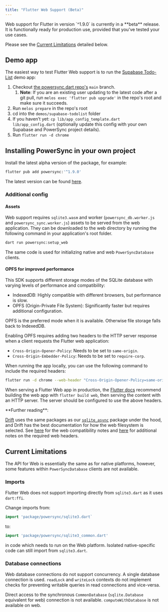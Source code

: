 ```yaml
---
title: "Flutter Web Support (Beta)"
---
```


<Note>
Web support for Flutter in version `^1.9.0` is currently in a **beta** release. It is functionally ready for production use, provided that you've tested your use cases. 

Please see the [Current Limitations](#current-limitations) detailed below.
</Note>

## Demo app

The easiest way to test Flutter Web support is to run the [Supabase Todo-List](https://github.com/powersync-ja/powersync.dart/tree/main/demos/supabase-todolist) demo app:

1. Checkout [the powersync.dart repo's](https://github.com/powersync-ja/powersync.dart/tree/main) `main` branch.
   1. **Note**: If you are an existing user updating to the latest code after a git pull, run `melos exec 'flutter pub upgrade'` in the repo's root and make sure it succeeds.
2. Run `melos prepare` in the repo's root
3. cd into the `demos/supabase-todolist` folder
4. If you haven’t yet: `cp lib/app_config_template.dart lib/app_config.dart` (optionally update this config with your own Supabase and PowerSync project details).
5. Run `flutter run -d chrome`

## Installing PowerSync in your own project

Install the latest alpha version of the package, for example:

```bash
flutter pub add powersync:'^1.9.0'
```

The latest version can be found [here](https://pub.dev/packages/powersync/versions).

### Additional config

#### Assets
Web support requires `sqlite3.wasm` and worker (`powersync_db.worker.js` and `powersync_sync.worker.js`) assets to be served from the web application. They can be downloaded to the web directory by running the following command in your application's root folder.

```bash
dart run powersync:setup_web
```

The same code is used for initializing native and web `PowerSyncDatabase` clients.

#### OPFS for improved performance

This SDK supports different storage modes of the SQLite database with varying levels of performance and compatibility:

- IndexedDB: Highly compatible with different browsers, but performance is slow.
- OPFS (Origin-Private File System): Significantly faster but requires additional configuration.

OPFS is the preferred mode when it is available. Otherwise file storage falls back to IndexedDB.

Enabling OPFS requires adding two headers to the HTTP server response when a client requests the Flutter web application:

- `Cross-Origin-Opener-Policy`: Needs to be set to `same-origin`.
- `Cross-Origin-Embedder-Policy`: Needs to be set to `require-corp`.

When running the app locally, you can use the following command to include the required headers:

```bash
flutter run -d chrome --web-header "Cross-Origin-Opener-Policy=same-origin" --web-header "Cross-Origin-Embedder-Policy=require-corp"
```

When serving a Flutter Web app in production, the [Flutter docs](https://docs.flutter.dev/deployment/web#building-the-app-for-release) recommend building the web app with `flutter build web`, then serving the content with an HTTP server. The server should be configured to use the above headers.

<Tip>
**Further reading**:

[Drift](https://drift.simonbinder.eu/) uses the same packages as our [`sqlite_async`](https://github.com/powersync-ja/sqlite_async.dart) package under the hood, and Drift has the best documentation for how the web filesystem is selected. See [here](https://drift.simonbinder.eu/platforms/web/) for the web compatibility notes and [here](https://drift.simonbinder.eu/platforms/web/#additional-headers) for additional notes on the required web headers.
</Tip>

## Current Limitations

The API for Web is essentially the same as for native platforms, however, some features within `PowerSyncDatabase` clients are not available.

### Imports

Flutter Web does not support importing directly from `sqlite3.dart` as it uses `dart:ffi`.

Change imports from:

```dart
import 'package/powersync/sqlite3.dart`
```

to:

```dart
import 'package/powersync/sqlite3_common.dart'
```

in code which needs to run on the Web platform. Isolated native-specific code can still import from `sqlite3.dart`.

### Database connections

Web database connections do not support concurrency. A single database connection is used. `readLock` and `writeLock` contexts do not implement checks for preventing writable queries in read connections and vice-versa.

Direct access to the synchronous `CommonDatabase` (`sqlite.Database` equivalent for web) connection is not available. `computeWithDatabase` is not available on web.

